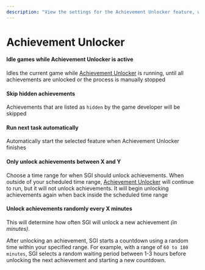```yaml
---
description: "View the settings for the Achievement Unlocker feature, which allows you to automatically unlock achievements in your Steam games."
---
```


# Achievement Unlocker

#### Idle games while Achievement Unlocker is active

Idles the current game while [Achievement Unlocker](/docs/features/achievement-unlocker) is running, until all achievements are unlocked or the process is manually stopped

#### Skip hidden achievements

Achievements that are listed as `hidden` by the game developer will be skipped

#### Run next task automatically

Automatically start the selected feature when Achievement Unlocker finishes

#### Only unlock achievements between X and Y

Choose a time range for when SGI should unlock achievements. When outside of your scheduled time range, [Achievement Unlocker](/docs/features/achievement-unlocker) will continue to run, but it will not unlock achievements. It will begin unlocking achievements again when back inside the scheduled time range

#### Unlock achievements randomly every X minutes

This will determine how often SGI will unlock a new achievement _(in minutes)_.

After unlocking an achievement, SGI starts a countdown using a random time within your specified range. For example, with a range of `60 to 180 minutes`, SGI selects a random waiting period between 1-3 hours before unlocking the next achievement and starting a new countdown.